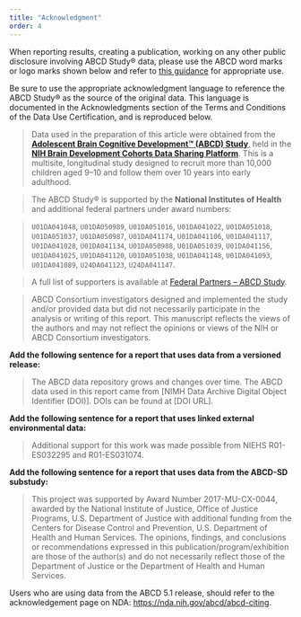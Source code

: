 ```yaml
---
title: "Acknowledgment"
order: 4
---
```


When reporting results, creating a publication, working on any other public disclosure involving ABCD Study® data, please use the ABCD word marks or logo marks shown below and refer to [this guidance](https://abcdstudy.org/wp-content/uploads/2020/04/ABCD_Trademarks_Service_Marks-1.pdf) for appropriate use.

Be sure to use the appropriate acknowledgment language to reference the ABCD Study® as the source of the original data. This language is documented in the Acknowledgments section of the Terms and Conditions of the Data Use Certification, and is reproduced below.


>Data used in the preparation of this article were obtained from the **[Adolescent Brain Cognitive Development™ (ABCD) Study](https://abcdstudy.org/)**, held in the **[NIH Brain Development Cohorts Data Sharing Platform](https://www.nbdc-datahub.org/)**. This is a multisite, longitudinal study designed to recruit more than 10,000 children aged 9–10 and follow them over 10 years into early adulthood.

>The ABCD Study® is supported by the **National Institutes of Health** and additional federal partners under award numbers:

>`U01DA041048`, `U01DA050989`, `U01DA051016`, `U01DA041022`, `U01DA051018`, `U01DA051037`, `U01DA050987`, `U01DA041174`, `U01DA041106`, `U01DA041117`, `U01DA041028`, `U01DA041134`, `U01DA050988`, `U01DA051039`, `U01DA041156`, `U01DA041025`, `U01DA041120`, `U01DA051038`, `U01DA041148`, `U01DA041093`, `U01DA041089`, `U24DA041123`, `U24DA041147`.

>A full list of supporters is available at [Federal Partners – ABCD Study](https://abcdstudy.org/federal-partners.html).

>ABCD Consortium investigators designed and implemented the study and/or provided data but did not necessarily participate in the analysis or writing of this report. This manuscript reflects the views of the authors and may not reflect the opinions or views of the NIH or ABCD Consortium investigators.


**Add the following sentence for a report that uses data from a versioned release:** 

>The ABCD data repository grows and changes over time. The ABCD data used in this report came from [NIMH Data Archive Digital Object Identifier (DOI)]. DOIs can be found at [DOI URL].

**Add the following sentence for a report that uses linked external environmental data:**

>Additional support for this work was made possible from NIEHS R01-ES032295 and R01-ES031074.

**Add the following sentence for a report that uses data from the ABCD-SD substudy:**

>This project was supported by Award Number 2017-MU-CX-0044, awarded by the National Institute of Justice, Office of Justice Programs, U.S. Department of Justice with additional funding from the Centers for Disease Control and Prevention, U.S. Department of Health and Human Services. The opinions, findings, and conclusions or recommendations expressed in this publication/program/exhibition are those of the author(s) and do not necessarily reflect those of the Department of Justice or the Department of Health and Human Services.

:::{.callout-note title="Current 5.1 data users"}
Users who are using data from the ABCD 5.1 release, should refer to the acknowledgement page on NDA: <https://nda.nih.gov/abcd/abcd-citing>.
:::

